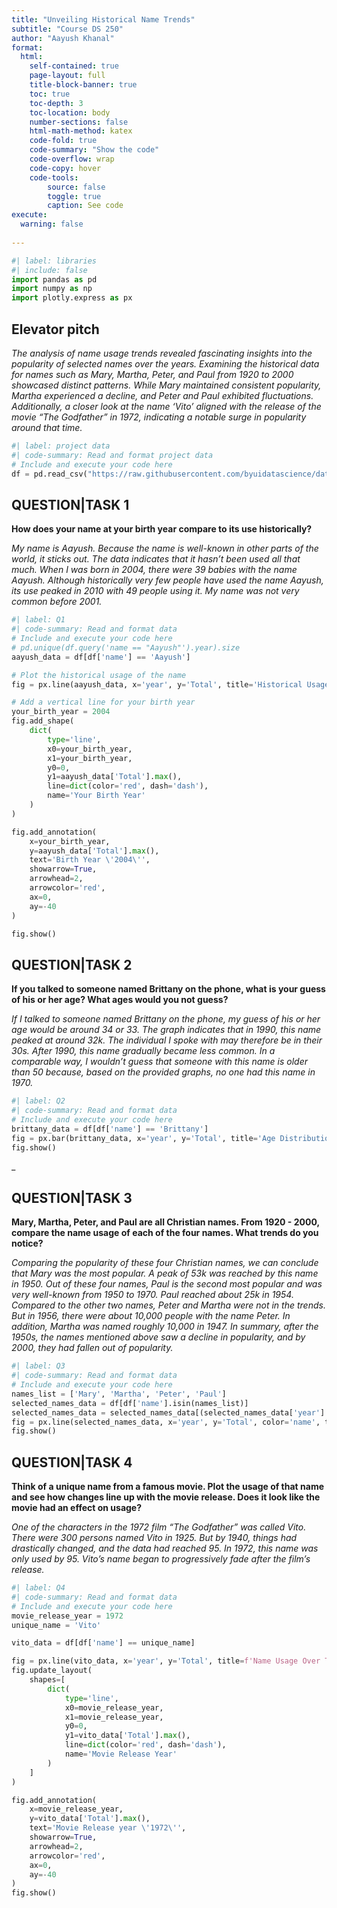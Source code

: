 ```yaml
---
title: "Unveiling Historical Name Trends"
subtitle: "Course DS 250"
author: "Aayush Khanal"
format:
  html:
    self-contained: true
    page-layout: full
    title-block-banner: true
    toc: true
    toc-depth: 3
    toc-location: body
    number-sections: false
    html-math-method: katex
    code-fold: true
    code-summary: "Show the code"
    code-overflow: wrap
    code-copy: hover
    code-tools:
        source: false
        toggle: true
        caption: See code
execute: 
  warning: false
    
---
```


```python
#| label: libraries
#| include: false
import pandas as pd
import numpy as np
import plotly.express as px
```


## Elevator pitch

_The analysis of name usage trends revealed fascinating insights into the popularity of selected names over the years. Examining the historical data for names such as Mary, Martha, Peter, and Paul from 1920 to 2000 showcased distinct patterns. While Mary maintained consistent popularity, Martha experienced a decline, and Peter and Paul exhibited fluctuations. Additionally, a closer look at the name 'Vito' aligned with the release of the movie "The Godfather" in 1972, indicating a notable surge in popularity around that time. _

```python
#| label: project data
#| code-summary: Read and format project data
# Include and execute your code here
df = pd.read_csv("https://raw.githubusercontent.com/byuidatascience/data4names/master/data-raw/names_year/names_year.csv")
```



## QUESTION|TASK 1

__How does your name at your birth year compare to its use historically?__

_My name is Aayush. Because the name is well-known in other parts of the world, it sticks out. The data indicates that it hasn't been used all that much. When I was born in 2004, there were 39 babies with the name Aayush. Although historically very few people have used the name Aayush, its use peaked in 2010 with 49 people using it. My name was not very common before 2001._

```python
#| label: Q1
#| code-summary: Read and format data
# Include and execute your code here
# pd.unique(df.query('name == "Aayush"').year).size
aayush_data = df[df['name'] == 'Aayush']

# Plot the historical usage of the name
fig = px.line(aayush_data, x='year', y='Total', title='Historical Usage of the Name Aayush')

# Add a vertical line for your birth year
your_birth_year = 2004  
fig.add_shape(
    dict(
        type='line',
        x0=your_birth_year,
        x1=your_birth_year,
        y0=0,
        y1=aayush_data['Total'].max(),
        line=dict(color='red', dash='dash'),
        name='Your Birth Year'
    )
)

fig.add_annotation(
    x=your_birth_year,
    y=aayush_data['Total'].max(),
    text='Birth Year \'2004\'',
    showarrow=True,
    arrowhead=2,
    arrowcolor='red',
    ax=0,
    ay=-40
)

fig.show()
```



## QUESTION|TASK 2

__If you talked to someone named Brittany on the phone, what is your guess of his or her age? What ages would you not guess?__

_If I talked to someone named Brittany on the phone, my guess of his or her age would be around 34 or 33. The graph indicates that in 1990, this name peaked at around 32k. The individual I spoke with may therefore be in their 30s. After 1990, this name gradually became less common. In a comparable way, I wouldn't guess that someone with this name is older than 50 because, based on the provided graphs, no one had this name in 1970._

```python
#| label: Q2
#| code-summary: Read and format data
# Include and execute your code here
brittany_data = df[df['name'] == 'Brittany']
fig = px.bar(brittany_data, x='year', y='Total', title='Age Distribution for Brittany')
fig.show()

```

_

## QUESTION|TASK 3

__Mary, Martha, Peter, and Paul are all Christian names. From 1920 - 2000, compare the name usage of each of the four names. What trends do you notice?__

_Comparing the popularity of these four Christian names, we can conclude that Mary was the most popular. A peak of 53k was reached by this name in 1950. Out of these four names, Paul is the second most popular and was very well-known from 1950 to 1970. Paul reached about 25k in 1954. Compared to the other two names, Peter and Martha were not in the trends. But in 1956, there were about 10,000 people with the name Peter. In addition, Martha was named roughly 10,000 in 1947. In summary, after the 1950s, the names mentioned above saw a decline in popularity, and by 2000, they had fallen out of popularity._

```python
#| label: Q3
#| code-summary: Read and format data
# Include and execute your code here
names_list = ['Mary', 'Martha', 'Peter', 'Paul']
selected_names_data = df[df['name'].isin(names_list)]
selected_names_data = selected_names_data[(selected_names_data['year'] >= 1920) & (selected_names_data['year'] <= 2000)]
fig = px.line(selected_names_data, x='year', y='Total', color='name', title='Name Usage Comparison (1920 - 2000)')
fig.show()

```




## QUESTION|TASK 4

__Think of a unique name from a famous movie. Plot the usage of that name and see how changes line up with the movie release. Does it look like the movie had an effect on usage?__

_One of the characters in the 1972 film "The Godfather" was called Vito. There were 300 persons named Vito in 1925. But by 1940, things had drastically changed, and the data had reached 95. In 1972, this name was only used by 95.  Vito's name began to progressively fade after the film's release._

```python
#| label: Q4
#| code-summary: Read and format data
# Include and execute your code here
movie_release_year = 1972
unique_name = 'Vito'

vito_data = df[df['name'] == unique_name]

fig = px.line(vito_data, x='year', y='Total', title=f'Name Usage Over Time for {unique_name}')
fig.update_layout(
    shapes=[
        dict(
            type='line',
            x0=movie_release_year,
            x1=movie_release_year,
            y0=0,
            y1=vito_data['Total'].max(),
            line=dict(color='red', dash='dash'),
            name='Movie Release Year'
        )
    ]
)

fig.add_annotation(
    x=movie_release_year,
    y=vito_data['Total'].max(),
    text='Movie Release year \'1972\'',
    showarrow=True,
    arrowhead=2,
    arrowcolor='red',
    ax=0,
    ay=-40
)
fig.show()

```
